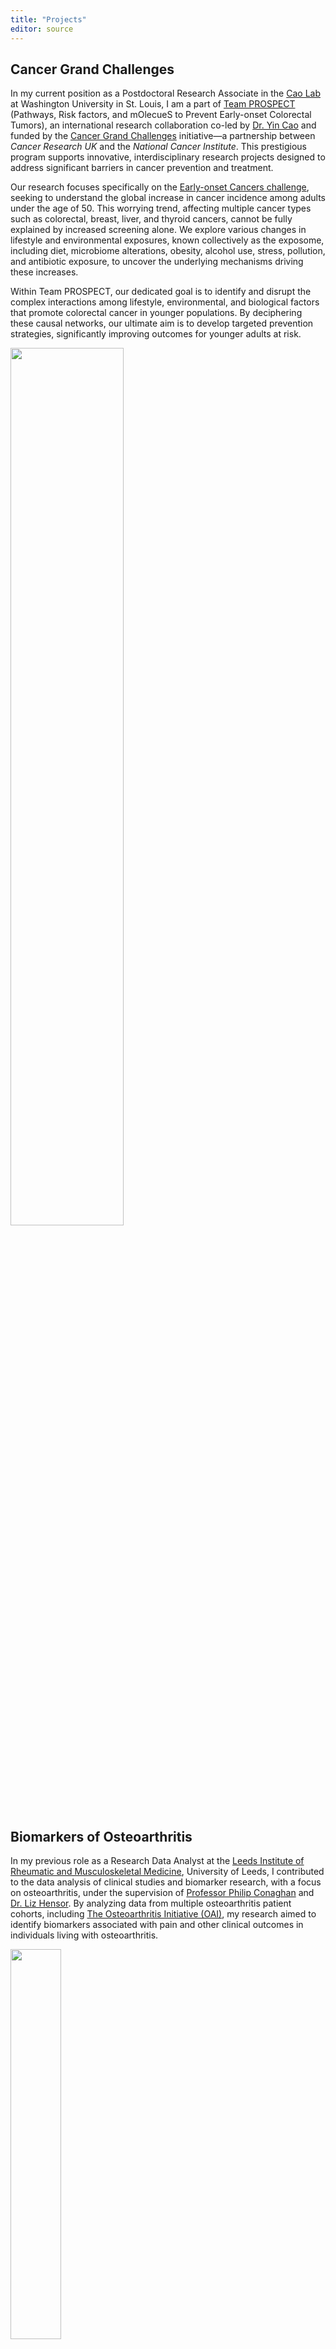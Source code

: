 ```yaml
---
title: "Projects"
editor: source
---
```


## Cancer Grand Challenges

In my current position as a Postdoctoral Research Associate in the [Cao Lab](https://caolab.wustl.edu/) at Washington University in St. Louis, I am a part of [Team PROSPECT](https://www.cancergrandchallenges.org/prospect) (Pathways, Risk factors, and mOlecueS to Prevent Early-onset Colorectal Tumors), an international research collaboration co-led by [Dr. Yin Cao](https://caolab.wustl.edu/people/yin-cao/) and funded by the [Cancer Grand Challenges](https://www.cancergrandchallenges.org/) initiative—a partnership between *Cancer Research UK* and the *National Cancer Institute*. This prestigious program supports innovative, interdisciplinary research projects designed to address significant barriers in cancer prevention and treatment.

Our research focuses specifically on the [Early-onset Cancers challenge](https://www.cancergrandchallenges.org/challenges/active-challenges/early-onset-cancers), seeking to understand the global increase in cancer incidence among adults under the age of 50. This worrying trend, affecting multiple cancer types such as colorectal, breast, liver, and thyroid cancers, cannot be fully explained by increased screening alone. We explore various changes in lifestyle and environmental exposures, known collectively as the exposome, including diet, microbiome alterations, obesity, alcohol use, stress, pollution, and antibiotic exposure, to uncover the underlying mechanisms driving these increases.

Within Team PROSPECT, our dedicated goal is to identify and disrupt the complex interactions among lifestyle, environmental, and biological factors that promote colorectal cancer in younger populations. By deciphering these causal networks, our ultimate aim is to develop targeted prevention strategies, significantly improving outcomes for younger adults at risk.

[![](media/3_Projects/PROSPECT_CGC.png){width=60% fig-align="center"}](https://www.cancergrandchallenges.org/prospect)

## Biomarkers of Osteoarthritis

In my previous role as a Research Data Analyst at the [Leeds Institute of Rheumatic and Musculoskeletal Medicine](https://medicinehealth.leeds.ac.uk/leeds-institute-rheumatic-musculoskeletal-medicine), University of Leeds, I contributed to the data analysis of clinical studies and biomarker research, with a focus on osteoarthritis, under the supervision of [Professor Philip Conaghan](https://medicinehealth.leeds.ac.uk/medicine/staff/236/professor-philip-conaghan) and [Dr. Liz Hensor](https://medicinehealth.leeds.ac.uk/medicine/staff/418/liz-hensor). By analyzing data from multiple osteoarthritis patient cohorts, including [The Osteoarthritis Initiative (OAI)](https://nda.nih.gov/oai), my research aimed to identify biomarkers associated with pain and other clinical outcomes in individuals living with osteoarthritis.

[![](media/3_Projects/OAI.png){width=40% fig-align="center"}](https://nda.nih.gov/oai)

## WHO STEPS

During my research fellowship at the Non-Communicable Diseases Research Center (NCDRC), Tehran University of Medical Sciences, I contributed to the design, implementation, data analysis, and publication of the study protocol and results for the 2021 [WHO STEPwise approach to NCD risk factor surveillance (STEPS)](https://www.who.int/teams/noncommunicable-diseases/surveillance/systems-tools/steps) survey in Iran. STEPS is a simple, standardized method for collecting, analyzing and disseminating data on key non-communicable diseases' risk factors in countries. The survey instrument covers key behavioral risk factors including tobacco use, alcohol use, physical inactivity, unhealthy diet, as well as key biological risk factors including overweight and obesity, raised blood pressure, raised blood glucose, and abnormal blood lipids. My specific focus in Iran STEPS Survey 2021 was on [survey design](https://pubmed.ncbi.nlm.nih.gov/37543889/) and the [diabetes mellitus care cascade](https://pubmed.ncbi.nlm.nih.gov/37598214/).  

Additionally, I was involved in the secondary analysis of the Iran STEPS Survey 2016 data, which led to publications on [salt intake estimation using the small area estimation method](https://pubmed.ncbi.nlm.nih.gov/34261565/) and the [burden of cardiovascular diseases attributable to total cholesterol using the population attributable fraction method](https://pubmed.ncbi.nlm.nih.gov/33520846/). I also contributed to [multiple other publications](https://pubmed.ncbi.nlm.nih.gov/?term=%28Sina+Azadnajafabad%5BAuthor%5D%29+AND+%28STEPS%5BTitle%5D%29&sort=date) leveraging STEPS findings.

[![](media/3_Projects/STEPS_logo.jpg){width=50% fig-align="center"}]((https://www.who.int/teams/noncommunicable-diseases/surveillance/systems-tools/steps))

## Quality of Care Index

During my research at NCDRC, I played a key role in developing the [Quality of Care Index (QCI)](https://www.protocols.io/view/quality-of-care-index-qci-q26g78ym3lwz/v1)—a metric designed to assess the quality of care for various diseases and injuries using epidemiological data from the [Global Burden of Disease (GBD)](https://www.healthdata.org/research-analysis/gbd) study. As part of a team of epidemiologists and biostatisticians, I contributed to the conceptualization and development of QCI, helping to refine its methodology and application.

Beyond the development of QCI, I led my project assessing [global, regional, and national QCI trends for thyroid cancer](https://pubmed.ncbi.nlm.nih.gov/33665966/), and contributed to [multiple publications on this method](https://pubmed.ncbi.nlm.nih.gov/?term=%28%28Sina+Azadnajafabad%5BAuthor%5D%29%29+AND+%28quality+of+care+index%5BTitle%5D%29&sort=date). Building on this work, I proposed an expansion of QCI to evaluate the quality of care for disease risk factors, leading to the development of the Risk Factor Quality of Care Index (rQCI). This framework was applied to study the [breast cancer quality of care](https://pubmed.ncbi.nlm.nih.gov/35770711/), culminating in published findings that further advanced the understanding of healthcare quality in cancer management.

[![](media/3_Projects/QCI_BC_cropped.jpg){width=70% fig-align="center"}](https://pubmed.ncbi.nlm.nih.gov/35770711/)

## Global Burden of Disease

Since 2021, I have been an active collaborator in the [Global Burden of Disease (GBD)](https://www.healthdata.org/research-analysis/gbd) study, the largest and most comprehensive effort to quantify health loss across locations and over time, led by the [Institute for Health Metrics and Evaluation (IHME)](https://www.healthdata.org/) at the University of Washington. I have contributed to refining the methods and results of burden of disease estimations in the GBD 2017, 2019, 2021, and 2023 iterations.

During my research fellowship at NCDRC, beyond developing the Quality of Care Index (QCI) using GBD data, my contributions have included [burden of disease estimations and health system performance in Iran](https://pubmed.ncbi.nlm.nih.gov/35397236/), [global burden of injuries and its risk factors](https://pubmed.ncbi.nlm.nih.gov/39454232/), and [burden of breast cancer and its risk factors in the North Africa and Middle East region](https://pubmed.ncbi.nlm.nih.gov/37593096/). These efforts have resulted in multiple high-impact publications, advancing knowledge on disease burden and healthcare performance across diverse populations.

[![](media/3_Projects/GBD.png){width=55% fig-align="center"}](https://www.healthdata.org/research-analysis/gbd)

## Non-Communicable Diseases

During my research at NCDRC, a significant part of my work focused on the epidemiology of non-communicable diseases (NCDs) and their risk factors. I authored a highly cited review on [NCD risk factors in Iran](https://pubmed.ncbi.nlm.nih.gov/33500879/), which has had a notable impact in the field. Additionally, I collaborated with fellow researchers to examine the [epidemiologic patterns of cancers](https://pubmed.ncbi.nlm.nih.gov/34222092/), the [burden of NCDs](https://pubmed.ncbi.nlm.nih.gov/39610553/), and [health inequalities related to NCDs in Iran](https://pubmed.ncbi.nlm.nih.gov/39610535/). I also contributed to the design of the [first nationally and sub-nationally representative NCD cohort study in Iran (*Iran Cohort Study*)](https://pubmed.ncbi.nlm.nih.gov/37255781/), which serves as a foundational study for future research on NCDs.

With the emergence of COVID-19, my research expanded to investigate the intersection between NCDs and the pandemic. I led a study on [Iran’s first online self-screening platform for COVID-19](https://pubmed.ncbi.nlm.nih.gov/33619926/), assessing its effectiveness in early detection and public health response. Additionally, I led a research on the [contribution of NCDs to COVID-19 mortality](https://pubmed.ncbi.nlm.nih.gov/34196211/) and co-authored [several other studies](https://pubmed.ncbi.nlm.nih.gov/?term=%28%28%28Sina+Azadnajafabad%5BAuthor%5D%29%29+%29+AND+%28covid%5BTitle%2FAbstract%5D%29&sort=date) examining the pandemic’s impact. Beyond epidemiology, I explored bioethical challenges during the pandemic, publishing a paper on the [balance between healthcare workers’ autonomy rights and their duty to provide patient care during COVID-19](https://pubmed.ncbi.nlm.nih.gov/34055247/).

## Clinical Projects

During my medical training and post-graduation, I had the opportunity to work closely with clinical supervisors across various surgical specialties, contributing to research in multiple domains:

* **Otolaryngology–Head & Neck Surgery**: My clinical research journey began in medical school, where I led my MD thesis on the [clinical characteristics of benign vocal fold lesions and the voice handicap index assessment of these laryngeal conditions](https://pubmed.ncbi.nlm.nih.gov/39971675/).

* **Colorectal Surgery**: I contributed to data collection, analysis, and publication of a study [investigating prognostic factors for disease recurrence and overall survival following curative colon cancer resection, based on a 10-year patient cohort](https://pubmed.ncbi.nlm.nih.gov/36479535/). Additionally, I participated in research on [surgical outcomes of encapsulated peritoneal sclerosis associated with peritoneal dialysis](https://link.springer.com/article/10.1007/s12262-022-03339-x).

* **Bariatric Surgery**: I was involved in a study analyzing [postoperative outcomes and advantages of hand-sewn laparoscopic one-anastomosis gastric bypass](https://pubmed.ncbi.nlm.nih.gov/33047292/), contributing to data collection, statistical analysis, and publication.

* **Pediatric Surgery & Neurosurgery**: I led a study examining the incidence and risk factors for complicated acute appendicitis in children. Additionally, I contributed to two pediatric clinical trials, one [assessing the impact of external ventricular drain tunneling length on cerebrospinal fluid infection rates](https://pubmed.ncbi.nlm.nih.gov/33740757/), and another [comparing single-dose vs. multiple-dose antibiotic prophylaxis in clean pediatric neurosurgical interventions](https://pubmed.ncbi.nlm.nih.gov/34861647/).

* **Orthopedic Surgery**: I collaborated with orthopedic surgeons to evaluate patient outcomes following [total hip arthroplasty](https://journals.lww.com/adbm/fulltext/2025/02280/a_comparative_analysis_of_functional_outcomes.13.aspx), [total knee arthroplasty](https://pubmed.ncbi.nlm.nih.gov/39616316/), and [treatment for shoulder stiffness](https://www.traumamon.com/article_212038.html). Additionally, I co-authored a [case report on distant migration of a broken guide pin following femoral neck fixation](https://pubmed.ncbi.nlm.nih.gov/39488715/), a rare but significant complication.

* **Radiology**: In collaboration with interventional and diagnostic radiologists at the Advanced Diagnostic and Interventional Radiology Research Center at Tehran University of Medical Sciences, I worked on studies assessing [prostatic artery embolization outcomes for benign prostatic hyperplasia](https://pubmed.ncbi.nlm.nih.gov/40078904/), [refining MRI protocols for endometriosis](https://pubmed.ncbi.nlm.nih.gov/39531257/), and documenting a [rare case of pulmonary metastasis of a giant cell tumor mimicking an arteriovenous malformation](https://pubmed.ncbi.nlm.nih.gov/38229600/).

* **Trauma & Spinal Cord Injury**: As part of a research team at the Sina Trauma and Surgery Research Center, Tehran University of Medical Sciences, I contributed to developing national clinical practice guidelines on [timing of decompressive surgery in acute spinal cord injury](https://pubmed.ncbi.nlm.nih.gov/37074391/) and [the role of baseline MRI in acute spinal cord injury assessment](https://brieflands.com/articles/ans-135297.html). Additionally, I collaborated on projects exploring [vagus nerve stimulation for spinal cord injury rehabilitation](https://pubmed.ncbi.nlm.nih.gov/36858292/) and [brain-computer interface applications in neurodegenerative diseases](https://pubmed.ncbi.nlm.nih.gov/37256332/).

Through these multidisciplinary collaborations, I gained comprehensive clinical research experience, contributing to high-impact studies that bridge clinical practice with scientific advancements.